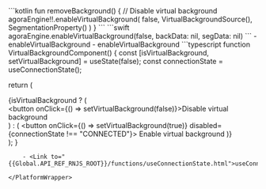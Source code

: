 <PlatformWrapper platform="android">
    ```kotlin
    fun removeBackground() {
        // Disable virtual background
        agoraEngine!!.enableVirtualBackground(
            false,
            VirtualBackgroundSource(), SegmentationProperty()
        )
    }    
    ```
</PlatformWrapper>
<PlatformWrapper platform={["ios","macos"]}>
    ```swift
    agoraEngine.enableVirtualBackground(false, backData: nil, segData: nil)
    ```

<PlatformWrapper platform="ios">
    - <Link target="_blank" to="{{Global.API_REF_IOS_ROOT_RTC_ENGINE_KIT}}/enablevirtualbackground(_:backdata:segdata:)">enableVirtualBackground</Link>
</PlatformWrapper>
<PlatformWrapper platform="macos">
    - <Link target="_blank" to="{{Global.API_REF_MACOS_ROOT_RTC_ENGINE_KIT}}/enablevirtualbackground(_:backdata:segdata:)">enableVirtualBackground</Link>
</PlatformWrapper>

</PlatformWrapper>
<PlatformWrapper platform="react-js">
```typescript
function VirtualBackgroundComponent() {
  const [isVirtualBackground, setVirtualBackground] = useState(false);
  const connectionState = useConnectionState();

  return (
    <div>
      {isVirtualBackground ? (
        <div>
          <button onClick={() => setVirtualBackground(false)}>Disable virtual background</button>
          <AgoraExtensionComponent />
        </div>
      ) : (
        <button onClick={() => setVirtualBackground(true)} disabled={connectionState !== "CONNECTED"}>
          Enable virtual background
        </button>
      )}
    </div>
  );
}
```
    - <Link to="{{Global.API_REF_RNJS_ROOT}}/functions/useConnectionState.html">useConnectionState</Link>

</PlatformWrapper>